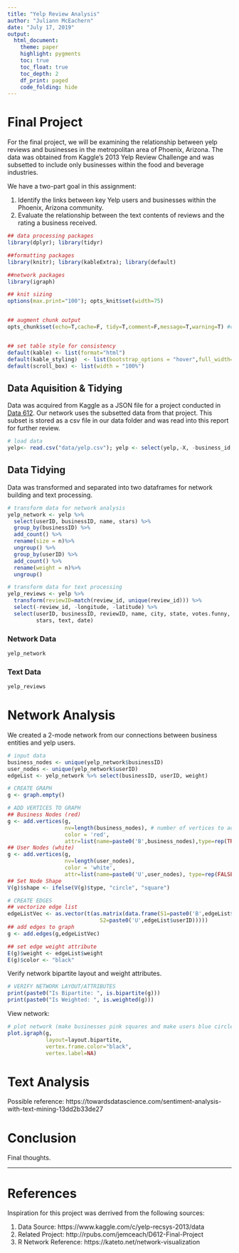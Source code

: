 ```yaml
---
title: "Yelp Review Analysis"
author: "Juliann McEachern"
date: "July 17, 2019"
output: 
  html_document:
    theme: paper
    highlight: pygments
    toc: true
    toc_float: true
    toc_depth: 2
    df_print: paged
    code_folding: hide
---
```



# Final Project 

For the final project, we will be examining the relationship between yelp reviews and businesses in the metropolitan area of Phoenix, Arizona. The data was obtained from Kaggle's 2013 Yelp Review Challenge and was subsetted to include only businesses within the food and beverage industries.

We have a two-part goal in this assignment:

1.  Identify the links between key Yelp users and businesses within the Phoenix, Arizona community.  
2.  Evaluate the relationship between the text contents of reviews and the rating a business received. 

```r
## data processing packages
library(dplyr); library(tidyr)

##formatting packages
library(knitr); library(kableExtra); library(default)

##network packages
library(igraph)

## knit sizing
options(max.print="100"); opts_knit$set(width=75) 


## augment chunk output
opts_chunk$set(echo=T,cache=F, tidy=T,comment=F,message=T,warning=T) #change message/warning to F upon completion


## set table style for consistency
default(kable) <- list(format="html")
default(kable_styling)  <- list(bootstrap_options = "hover",full_width=T, font_size=10)
default(scroll_box) <- list(width = "100%")
```

## Data Aquisition & Tidying

Data was acquired from Kaggle as a JSON file for a project conducted in [Data 612](http://rpubs.com/jemceach/D212-Final-Project). Our network uses the subsetted data from that project. This subset is stored as a csv file in our data folder and was read into this report for further review.  

```r
# load data
yelp<- read.csv("data/yelp.csv"); yelp <- select(yelp,-X, -business_id, -user_id) %>% rename(businessID = itemID)
```

## Data Tidying {.tabset .tabset-fade .tabset-pills}

Data was transformed and separated into two dataframes for network building and text processing. 

```r
# transform data for network analysis 
yelp_network <- yelp %>% 
  select(userID, businessID, name, stars) %>% 
  group_by(businessID) %>% 
  add_count() %>%
  rename(size = n)%>%
  ungroup() %>%
  group_by(userID) %>% 
  add_count() %>%
  rename(weight = n)%>%
  ungroup()

# transform data for text processing 
yelp_reviews <- yelp %>% 
  transform(reviewID=match(review_id, unique(review_id))) %>% 
  select(-review_id, -longitude, -latitude) %>%
  select(userID, businessID, reviewID, name, city, state, votes.funny, votes.useful, votes.cool, 
         stars, text, date)
```

### Network Data 
```r
yelp_network
```


### Text Data 

```r
yelp_reviews
```


# Network Analysis

We created a 2-mode network from our connections between business entities and yelp users. 

```r
# input data 
business_nodes <- unique(yelp_network$businessID)
user_nodes <- unique(yelp_network$userID)
edgeList <- yelp_network %>% select(businessID, userID, weight)

# CREATE GRAPH
g <- graph.empty()

# ADD VERTICES TO GRAPH
## Business Nodes (red)
g <- add.vertices(g, 
                  nv=length(business_nodes), # number of vertices to add 
                  color = 'red',
                  attr=list(name=paste0('B',business_nodes),type=rep(TRUE,length(business_nodes))))
## User Nodes (white)
g <- add.vertices(g,
                  nv=length(user_nodes),
                  color = 'white',
                  attr=list(name=paste0('U',user_nodes), type=rep(FALSE,length(user_nodes))))
## Set Node Shape
V(g)$shape <- ifelse(V(g)$type, "circle", "square")

# CREATE EDGES
## vectorize edge list
edgeListVec <- as.vector(t(as.matrix(data.frame(S1=paste0('B',edgeList$businessID),
                             S2=paste0('U',edgeList$userID)))))
## add edges to graph
g <- add.edges(g,edgeListVec)

## set edge weight attribute
E(g)$weight <- edgeList$weight
E(g)$color <- "black"
```

Verify network bipartite layout and weight attributes.

```r
# VERIFY NETWORK LAYOUT/ATTRIBUTES 
print(paste0("Is Bipartite: ", is.bipartite(g)))
print(paste0("Is Weighted: ", is.weighted(g)))
```


View network: 

```r
# plot network (make businesses pink squares and make users blue circles)
plot.igraph(g, 
            layout=layout.bipartite, 
            vertex.frame.color="black",
            vertex.label=NA)

```


# Text Analysis

Possible reference: https://towardsdatascience.com/sentiment-analysis-with-text-mining-13dd2b33de27

# Conclusion

Final thoughts. 

----------

# References

Inspiration for this project was derrived from the following sources: 

1.  Data Source: https://www.kaggle.com/c/yelp-recsys-2013/data
2.  Related Project: http://rpubs.com/jemceach/D612-Final-Project
3.  R Network Reference: https://kateto.net/network-visualization


